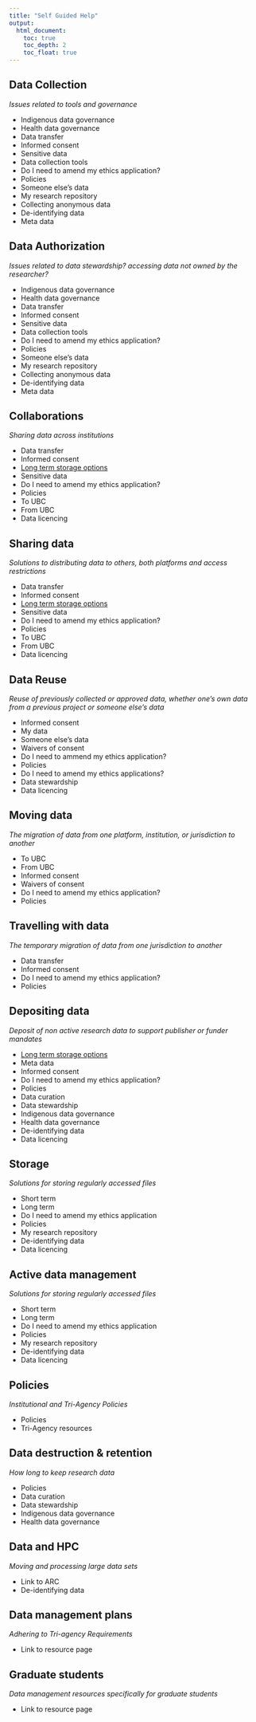 ---
title: "Self Guided Help"
output:
  html_document:
    toc: true
    toc_depth: 2
    toc_float: true
---

## Data Collection
*Issues related to tools and governance*

* Indigenous data governance
* Health data governance
* Data transfer
* Informed consent
* Sensitive data
* Data collection tools
* Do I need to amend my ethics application?
* Policies
* Someone else's data
* My research repository
* Collecting anonymous data
* De-identifying data
* Meta data

## Data Authorization
*Issues related to data stewardship? accessing data not owned by the researcher?*

* Indigenous data governance
* Health data governance
* Data transfer
* Informed consent
* Sensitive data
* Data collection tools
* Do I need to amend my ethics application?
* Policies
* Someone else's data
* My research repository
* Collecting anonymous data
* De-identifying data
* Meta data

## Collaborations
*Sharing data across institutions*

* Data transfer
* Informed consent
* <a href="long-term-storage.html">Long term storage options</a>
* Sensitive data
* Do I need to amend my ethics application?
* Policies
* To UBC
* From UBC
* Data licencing

## Sharing data
*Solutions to distributing data to others, both platforms and access restrictions*

* Data transfer
* Informed consent
* <a href="long-term-storage.html">Long term storage options</a>
* Sensitive data
* Do I need to amend my ethics application?
* Policies
* To UBC
* From UBC
* Data licencing

## Data Reuse
*Reuse of previously collected or approved data, whether one's own data from a previous project or someone else's data*

* Informed consent
* My data
* Someone else's data
* Waivers of consent
* Do I need to ammend my ethics application?
* Policies
* Do I need to amend my ethics applications?
* Data stewardship
* Data licencing

## Moving data
*The migration of data from one platform, institution, or jurisdiction to another*

* To UBC
* From UBC
* Informed consent
* Waivers of consent
* Do I need to amend my ethics application?
* Policies

## Travelling with data
*The temporary migration of data from one jurisdiction to another*

* Data transfer
* Informed consent
* Do I need to amend my ethics application?
* Policies

## Depositing data
*Deposit of non active research data to support publisher or funder mandates*

* <a href="long-term-storage.html">Long term storage options</a>
* Meta data
* Informed consent
* Do I need to amend my ethics application?
* Policies
* Data curation
* Data stewardship
* Indigenous data governance
* Health data governance
* De-identifying data
* Data licencing

## Storage
*Solutions for storing regularly accessed files*

* Short term
* Long term
* Do I need to amend my ethics application
* Policies
* My research repository
* De-identifying data
* Data licencing

## Active data management
*Solutions for storing regularly accessed files*

* Short term
* Long term
* Do I need to amend my ethics application
* Policies
* My research repository
* De-identifying data
* Data licencing

## Policies
*Institutional and Tri-Agency Policies*

* Policies
* Tri-Agency resources

## Data destruction & retention
*How long to keep research data*

* Policies
* Data curation
* Data stewardship
* Indigenous data governance
* Health data governance

## Data and HPC
*Moving and processing large data sets*

* Link to ARC
* De-identifying data

## Data management plans
*Adhering to Tri-agency Requirements*

* Link to resource page

## Graduate students
*Data management resources specifically for graduate students*

* Link to resource page